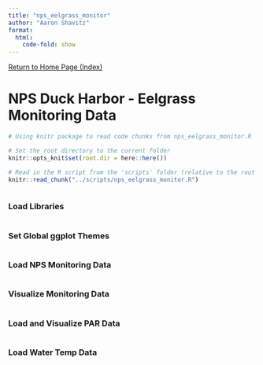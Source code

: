 ```yaml
---
title: "nps_eelgrass_monitor"
author: "Aaron Shavitz"
format: 
  html:
    code-fold: show
---
```

[Return to Home Page (Index)](https://ashavitz.github.io/wellfleet_project/)

# NPS Duck Harbor - Eelgrass Monitoring Data

```r
# Using knitr package to read code chunks from nps_eelgrass_monitor.R

# Set the root directory to the current folder
knitr::opts_knit$set(root.dir = here::here())

# Read in the R script from the 'scripts' folder (relative to the root project directory)
knitr::read_chunk("../scripts/nps_eelgrass_monitor.R")
```

```r
```

### Load Libraries
```r
```

### Set Global ggplot Themes
```r
```

### Load NPS Monitoring Data
```r
```

### Visualize Monitoring Data
```r
```

### Load and Visualize PAR Data
```r
```

### Load Water Temp Data
```r
```
